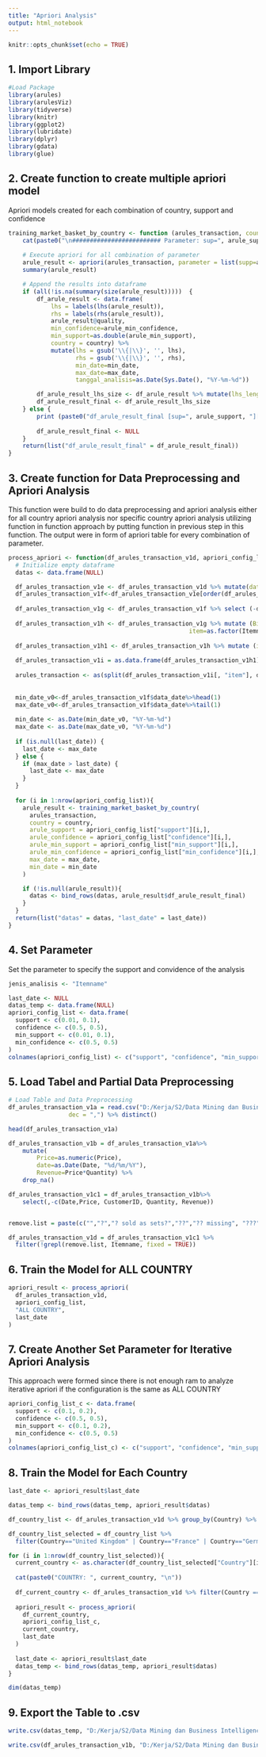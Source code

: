 ---
title: "Apriori Analysis"
output: html_notebook
---

```{r setup, include=FALSE}
knitr::opts_chunk$set(echo = TRUE)
```

## 1. Import Library

```{r}
#Load Package
library(arules)
library(arulesViz)
library(tidyverse)
library(knitr)
library(ggplot2)
library(lubridate)
library(dplyr)
library(gdata)
library(glue)
```

## 2. Create function to create multiple apriori model

Apriori models created for each combination of country, support and confidence

```{r}
training_market_basket_by_country <- function (arules_transaction, country = "", arule_support = 0.0, arule_confidence = 0.0, arule_min_support = 0.0, arule_min_confidence = 0.0, max_date = "", min_date = "") {
    cat(paste0("\n######################### Parameter: sup=", arule_support, " | conf=", arule_confidence, " | min_sup=", arule_min_support, " | min_conf=", arule_min_confidence, " #########################\n"))
    
    # Execute apriori for all combination of parameter
    arule_result <- apriori(arules_transaction, parameter = list(supp=arule_support, conf=arule_confidence,  minlen=2, maxlen=5)) 
    summary(arule_result)

    # Append the results into dataframe
    if (all(!is.na(summary(size(arule_result)))))  {
        df_arule_result <- data.frame(
            lhs = labels(lhs(arule_result)),
            rhs = labels(rhs(arule_result)),
            arule_result@quality,
            min_confidence=arule_min_confidence,
            min_support=as.double(arule_min_support),
            country = country) %>%
            mutate(lhs = gsub('\\{|\\}', '', lhs),
                   rhs = gsub('\\{|\\}', '', rhs),
                   min_date=min_date,
                   max_date=max_date,
                   tanggal_analisis=as.Date(Sys.Date(), "%Y-%m-%d"))

        df_arule_result_lhs_size <- df_arule_result %>% mutate(lhs_length = sapply(strsplit(as.character(lhs), ","), length))
        df_arule_result_final <- df_arule_result_lhs_size 
    } else {
        print (paste0("df_arule_result_final [sup=", arule_support, "][conf=", arule_confidence, "] is null"))
        
        df_arule_result_final <- NULL
    }
    return(list("df_arule_result_final" = df_arule_result_final))
}
```


## 3. Create function for Data Preprocessing and Apriori Analysis

This function were build to do data preprocessing and apriori analysis either for all country apriori analysis nor specific country apriori analysis utilizing function in function approach by putting function in previous step in this function. The output were in form of apriori table for every combination of parameter.

```{r}
process_apriori <- function(df_arules_transaction_v1d, apriori_config_list, country, last_date){
  # Initialize empty dataframe
  datas <- data.frame(NULL)

  df_arules_transaction_v1e <- df_arules_transaction_v1d %>% mutate(data_date = as.Date(date, "%Y-%m-%d"))
  df_arules_transaction_v1f<-df_arules_transaction_v1e[order(df_arules_transaction_v1e$data_date),] 
  
  df_arules_transaction_v1g <- df_arules_transaction_v1f %>% select (-data_date)
  
  df_arules_transaction_v1h <- df_arules_transaction_v1g %>% mutate (BillNo=as.factor(BillNo),
                                                   item=as.factor(Itemname))
  
  df_arules_transaction_v1h1 <- df_arules_transaction_v1h %>% mutate (item = str_replace_all(item, ",", "#####"))
  
  df_arules_transaction_v1i = as.data.frame(df_arules_transaction_v1h1)
  
  arules_transaction <- as(split(df_arules_transaction_v1i[, "item"], df_arules_transaction_v1i[, "BillNo"]), "transactions")
  
  
  min_date_v0<-df_arules_transaction_v1f$data_date%>%head(1)
  max_date_v0<-df_arules_transaction_v1f$data_date%>%tail(1)
  
  min_date <- as.Date(min_date_v0, "%Y-%m-%d")
  max_date <- as.Date(max_date_v0, "%Y-%m-%d")
  
  if (is.null(last_date)) {
    last_date <- max_date
  } else {
    if (max_date > last_date) {
      last_date <- max_date
    }
  }
  
  for (i in 1:nrow(apriori_config_list)){
    arule_result <- training_market_basket_by_country(
      arules_transaction,
      country = country,
      arule_support = apriori_config_list["support"][i,], 
      arule_confidence = apriori_config_list["confidence"][i,], 
      arule_min_support = apriori_config_list["min_support"][i,], 
      arule_min_confidence = apriori_config_list["min_confidence"][i,],
      max_date = max_date,
      min_date = min_date
    )

    if (!is.null(arule_result)){
      datas <- bind_rows(datas, arule_result$df_arule_result_final)
    }
  }
  return(list("datas" = datas, "last_date" = last_date))
}
```

## 4. Set Parameter

Set the parameter to specify the support and convidence of the analysis

```{r}
jenis_analisis <- "Itemname"

last_date <- NULL
datas_temp <- data.frame(NULL)
apriori_config_list <- data.frame(
  support <- c(0.01, 0.1),
  confidence <- c(0.5, 0.5),
  min_support <- c(0.01, 0.1),
  min_confidence <- c(0.5, 0.5)
)
colnames(apriori_config_list) <- c("support", "confidence", "min_support", "min_confidence")
```

## 5. Load Tabel and Partial Data Preprocessing

```{r}
# Load Table and Data Preprocessing
df_arules_transaction_v1a = read.csv("D:/Kerja/S2/Data Mining dan Business Intelligence/UAS/Script R/Prod/Assignment-1_Data.csv", sep = ";",
                 dec = ",") %>% distinct()

head(df_arules_transaction_v1a)

df_arules_transaction_v1b = df_arules_transaction_v1a%>% 
    mutate(
        Price=as.numeric(Price),
        date=as.Date(Date, "%d/%m/%Y"),
        Revenue=Price*Quantity) %>%
    drop_na()

df_arules_transaction_v1c1 = df_arules_transaction_v1b%>%
    select(,-c(Date,Price, CustomerID, Quantity, Revenue))


remove.list = paste(c("","?","? sold as sets?","??","?? missing", "???","????missing","???missing","?display?","?lost","?missing","?sold as sets?"), collapse = '|')

df_arules_transaction_v1d = df_arules_transaction_v1c1 %>%
  filter(!grepl(remove.list, Itemname, fixed = TRUE))
```

## 6. Train the Model for ALL COUNTRY

```{r, results='hide'}
apriori_result <- process_apriori(
  df_arules_transaction_v1d,
  apriori_config_list,
  "ALL COUNTRY",
  last_date
)
```

## 7. Create Another Set Parameter for Iterative Apriori Analysis

This approach were formed since there is not enough ram to analyze iterative apriori if the configuration is the same as ALL COUNTRY

```{r}
apriori_config_list_c <- data.frame(
  support <- c(0.1, 0.2),
  confidence <- c(0.5, 0.5),
  min_support <- c(0.1, 0.2),
  min_confidence <- c(0.5, 0.5)
)
colnames(apriori_config_list_c) <- c("support", "confidence", "min_support", "min_confidence")
```

## 8. Train the Model for Each Country 

```{r}
last_date <- apriori_result$last_date

datas_temp <- bind_rows(datas_temp, apriori_result$datas)

df_country_list <- df_arules_transaction_v1d %>% group_by(Country) %>% summarise(count = n()) %>% ungroup()

df_country_list_selected = df_country_list %>%
  filter(Country=="United Kingdom" | Country=="France" | Country=="Germany" | Country=="Spain")

for (i in 1:nrow(df_country_list_selected)){
  current_country <- as.character(df_country_list_selected["Country"][i,])
  
  cat(paste0("COUNTRY: ", current_country, "\n"))
  
  df_current_country <- df_arules_transaction_v1d %>% filter(Country == current_country)
  
  apriori_result <- process_apriori(
    df_current_country,
    apriori_config_list_c,
    current_country, 
    last_date
  )
  
  last_date <- apriori_result$last_date
  datas_temp <- bind_rows(datas_temp, apriori_result$datas)
}
```

```{r}
dim(datas_temp)
```

## 9. Export the Table to .csv

```{r}
write.csv(datas_temp, "D:/Kerja/S2/Data Mining dan Business Intelligence/UAS/Script R/Prod/apriori.csv")

write.csv(df_arules_transaction_v1b, "D:/Kerja/S2/Data Mining dan Business Intelligence/UAS/Script R/Prod/sales_data_clean.csv")
```


